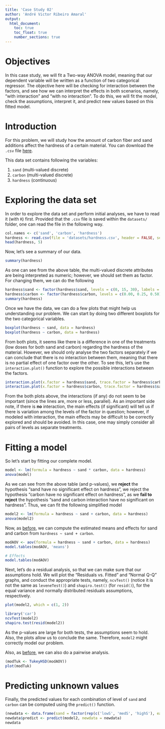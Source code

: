 ```yaml
---
title: 'Case Study 02'
author: 'André Victor Ribeiro Amaral'
output:
  html_document:
    toc: true
    toc_float: true
    number_sections: true
---
```


# Objectives {-}

In this case study, we will fit a Two-way ANOVA model, meaning that our dependent variable will be written as a function of two categorical regressor. The objective here will be checking for interaction between the factors, and see how we can interpret the effects in both scenarios, namely, "with interaction" and "with no interaction". To do this, we will fit the model, check the assumptions, interpret it, and predict new values based on this fitted model.

# Introduction

For this problem, we will study how the amount of carbon fiber and sand additions affect the hardness of a certain material. You can download the `.csv` file [here](./datasets/hardness.csv).

This data set contains following the variables:

1. `sand` (multi-valued discrete)
2. `carbon` (multi-valued discrete)
2. `hardness` (continuous)

# Exploring the data set

In order to explore the data set and perform initial analyses, we have to read it (with `R`) first. Provided that the `.csv` file is saved within the `datasets/` folder, one can read the file in the following way.

```r
col.names <- c('sand', 'carbon', 'hardness')
hardness <- read.csv(file = 'datasets/hardness.csv', header = FALSE, sep = ',', col.names = col.names)
head(hardness, 5)
```

Now, let's see a summary of our data.

```r
summary(hardness)
```

As one can see from the above table, the multi-valued discrete attributes are being interpreted as numeric; however, we should set them as factor. For changing them, we can do the following

```r
hardness$sand <- factor(hardness$sand, levels = c(0, 15, 30), labels = c('lowS', 'medS', 'highS'))
hardness$carbon <- factor(hardness$carbon, levels = c(0.00, 0.25, 0.50), labels = c('lowC', 'medC', 'highC'))
summary(hardness)
```

Once we have the data, we can do a few plots that might help us understanding our problem. We can start by doing two different boxplots for the two categorical variables.

```r
boxplot(hardness ~ sand, data = hardness)
boxplot(hardness ~ carbon, data = hardness)
```

From both plots, it seems like there is a difference in one of the treatments (low doses for both sand and carbon) regarding the hardness of the material. However, we should only analyse the two factors separately if we can conclude that there is no interaction between them, meaning that there is no partial effect of one factor over the other. To see this, let's use the `interaction.plot()` function to explore the possible interactions between the factors.

```r
interaction.plot(x.factor = hardness$sand, trace.factor = hardness$carbon, response = hardness$hardness)
interaction.plot(x.factor = hardness$carbon, trace.factor = hardness$sand, response = hardness$hardness)
```

From the both plots above, the interactions (if any) do not seem to be important (since the lines are, more or less, parallel). As an important side note, if there is **no** interaction, the main effects (if significant) will tell us if there is variation among the levels of the factor in question; however, if modeled with interaction, the main effects may be difficult to be correctly explored and should be avoided. In this case, one may simply consider all pairs of levels as separate treatments.


# Fitting a model

So let's start by fitting our complete model.

```r
model <- lm(formula = hardness ~ sand * carbon, data = hardness)
anova(model)
```

As we can see from the above table (and p-values), we **reject** the hypothesis "sand have no significant effect on hardness", we reject the hypothesis "carbon have no significant effect on hardness", as we **fail to reject** the hypothesis "sand and carbon interaction have no significant on hardness". Thus, we can fit the following simplified model

```r
model2 <- lm(formula = hardness ~ sand + carbon, data = hardness)
anova(model2)
```

Now, as [before](./case_study_01.html), we can compute the estimated means and effects for sand and carbon from `hardness ~ sand + carbon`.

```r
modAOV <- aov(formula = hardness ~ sand + carbon, data = hardness)
model.tables(modAOV, 'means')

# Effects
model.tables(modAOV)
```

Next, let's do a residual analysis, so that we can make sure that our assumptions hold. We will plot the "Residuals vs. Fitted" and "Normal Q-Q" graphs, and conduct the appropriate tests, namely, `ncvTest()` (notice it is not the same as `leveneTest()`) and `shapiro.test()` (for `resid()`), for the equal variance and normally distributed residuals assumptions, respectively.

```r
plot(model2, which = c(1, 2))

library('car')
ncvTest(model2)
shapiro.test(resid(model2))
```

As the p-values are large for both tests, the assumptions seem to hold. Also, the plots allow us to conclude the same. Therefore, `model2` might correctly model our problem.

Also, as [before](./case_study_01.html), we can also do a pairwise analysis.

```r
(modTuk <- TukeyHSD(modAOV))
plot(modTuk)
```

# Predicting unknown values

Finally, the predicted values for each combination of level of `sand` and `carbon` can be computed using the `predict()` function.

```r
(newdata <- data.frame(sand = factor(rep(c('lowS', 'medS', 'highS'), each = 3)), carbon = factor(rep(c('lowC', 'medC', 'highC'), times = 3))))
newdata$predict <- predict(model2, newdata = newdata)
newdata
```
